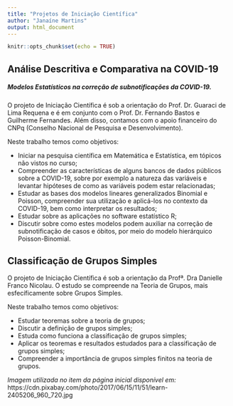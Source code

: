 ```yaml
---
title: "Projetos de Iniciação Científica"
author: "Janaíne Martins"
output: html_document
---
```


```r
knitr::opts_chunk$set(echo = TRUE)
```

## Análise Descritiva e Comparativa na COVID-19
##### **Modelos Estatísticos na correção de subnotificações da COVID-19**. 

O projeto de Iniciação Científica é sob a orientação do Prof. Dr. Guaraci de Lima Requena e é em conjunto com o Prof. Dr. Fernando Bastos e Guilherme Fernandes.  Além disso, contamos com o apoio financeiro do CNPq (Conselho Nacional de Pesquisa e Desenvolvimento). 

Neste trabalho temos como objetivos:

- Iniciar na pesquisa científica em Matemática e Estatística, em tópicos não vistos no curso;
- Compreender as características de alguns bancos de dados públicos sobre a COVID-19, sobre por exemplo a natureza das variáveis e levantar hipóteses de como as variáveis podem estar relacionadas;
- Estudar as bases dos modelos lineares generalizados Binomial e Poisson, compreender sua utilização e aplicá-los no contexto da COVID-19, bem como interpretar os resultados;
- Estudar sobre as aplicações no software estatístico R;
- Discutir sobre como estes modelos podem auxiliar na correção de subnotificação de casos e óbitos, por meio do modelo hierárquico Poisson-Binomial.

## Classificação de Grupos Simples

O projeto de Iniciação Científica é sob a orientação da Profª. Dra Danielle Franco Nicolau. O estudo se compreende na Teoria de Grupos, mais esfecíficamente sobre Grupos Simples. 

Neste trabalho temos como objetivos:

- Estudar teoremas sobre a teoria de grupos;
- Discutir a definição de grupos simples;
- Estuda como funciona a classificação de grupos simples;
- Aplicar os teoremas e resultados estudados para a classificação de grupos simples; 
- Compreender a importância de grupos simples finitos na teoria de grupos.  

*Imagem utilizada no item da página inicial disponível em:*
https://cdn.pixabay.com/photo/2017/06/15/11/51/learn-2405206_960_720.jpg